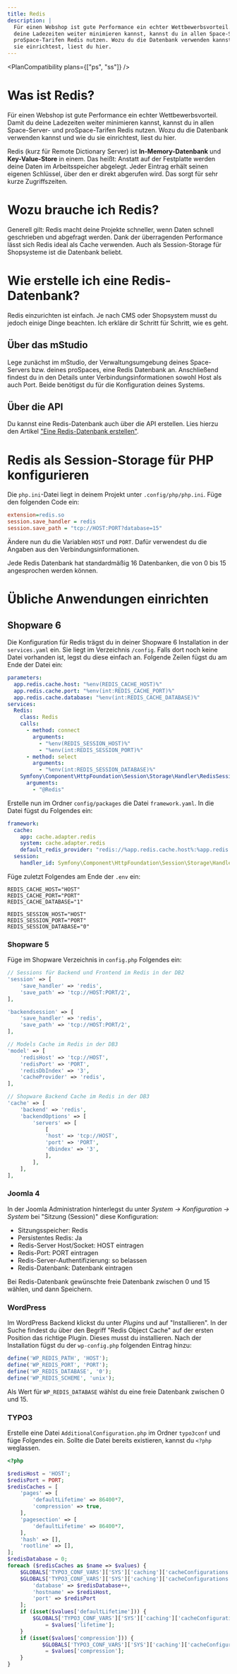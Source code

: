 ```yaml
---
title: Redis
description: |
  Für einen Webshop ist gute Performance ein echter Wettbewerbsvorteil. Damit du
  deine Ladezeiten weiter minimieren kannst, kannst du in allen Space-Server- und
  proSpace-Tarifen Redis nutzen. Wozu du die Datenbank verwenden kannst und wie du
  sie einrichtest, liest du hier.
---
```



<PlanCompatibility plans={["ps", "ss"]} />

# Was ist Redis?

Für einen Webshop ist gute Performance ein echter Wettbewerbsvorteil. Damit du
deine Ladezeiten weiter minimieren kannst, kannst du in allen Space-Server- und
proSpace-Tarifen Redis nutzen. Wozu du die Datenbank verwenden kannst und wie du
sie einrichtest, liest du hier.

Redis (kurz für Remote Dictionary Server) ist **In-Memory-Datenbank** und
**Key-Value-Store** in einem. Das heißt: Anstatt auf der Festplatte werden deine
Daten im Arbeitsspeicher abgelegt. Jeder Eintrag erhält seinen eigenen
Schlüssel, über den er direkt abgerufen wird. Das sorgt für sehr kurze
Zugriffszeiten.

# Wozu brauche ich Redis?

Generell gilt: Redis macht deine Projekte schneller, wenn Daten schnell
geschrieben und abgefragt werden. Dank der überragenden Performance lässt sich
Redis ideal als Cache verwenden. Auch als Session-Storage für Shopsysteme ist
die Datenbank beliebt.

# Wie erstelle ich eine Redis-Datenbank?

Redis einzurichten ist einfach. Je nach CMS oder Shopsystem musst du jedoch
einige Dinge beachten. Ich erkläre dir Schritt für Schritt, wie es geht.

## Über das mStudio

Lege zunächst im mStudio, der Verwaltungsumgebung deines Space-Servers bzw.
deines proSpaces, eine Redis Datenbank an. Anschließend findest du in den
Details unter Verbindungsinformationen sowohl Host als auch Port. Beide
benötigst du für die Konfiguration deines Systems.

## Über die API

Du kannst eine Redis-Datenbank auch über die API erstellen. Lies hierzu den
Artikel ["Eine Redis-Datenbank erstellen"](../../api/howtos/create-redis).

# Redis als Session-Storage für PHP konfigurieren

Die `php.ini`-Datei liegt in deinem Projekt unter `.config/php/php.ini`. Füge
den folgenden Code ein:

```ini
extension=redis.so
session.save_handler = redis
session.save_path = "tcp://HOST:PORT?database=15"
```

Ändere nun du die Variablen `HOST` und `PORT`. Dafür verwendest du die Angaben
aus den Verbindungsinformationen.

Jede Redis Datenbank hat standardmäßig 16 Datenbanken, die von 0 bis 15
angesprochen werden können.

# Übliche Anwendungen einrichten

## Shopware 6

Die Konfiguration für Redis trägst du in deiner Shopware 6 Installation in der
`services.yaml` ein. Sie liegt im Verzeichnis `/config`. Falls dort noch keine
Datei vorhanden ist, legst du diese einfach an. Folgende Zeilen fügst du am Ende
der Datei ein:

```yaml
parameters:
  app.redis.cache.host: "%env(REDIS_CACHE_HOST)%"
  app.redis.cache.port: "%env(int:REDIS_CACHE_PORT)%"
  app.redis.cache.database: "%env(int:REDIS_CACHE_DATABASE)%"
services:
  Redis:
    class: Redis
    calls:
      - method: connect
        arguments:
          - "%env(REDIS_SESSION_HOST)%"
          - "%env(int:REDIS_SESSION_PORT)%"
      - method: select
        arguments:
          - "%env(int:REDIS_SESSION_DATABASE)%"
    Symfony\Component\HttpFoundation\Session\Storage\Handler\RedisSessionHandler:
      arguments:
        - "@Redis"
```

Erstelle nun im Ordner `config/packages` die Datei `framework.yaml`. In die
Datei fügst du Folgendes ein:

```yaml
framework:
  cache:
    app: cache.adapter.redis
    system: cache.adapter.redis
    default_redis_provider: "redis://%app.redis.cache.host%:%app.redis.cache.port%/%app.redis.cache.database%"
  session:
    handler_id: Symfony\Component\HttpFoundation\Session\Storage\Handler\RedisSessionHandler
```

Füge zuletzt Folgendes am Ende der `.env` ein:

```shell
REDIS_CACHE_HOST="HOST"
REDIS_CACHE_PORT="PORT"
REDIS_CACHE_DATABASE="1"

REDIS_SESSION_HOST="HOST"
REDIS_SESSION_PORT="PORT"
REDIS_SESSION_DATABASE="0"
```

### Shopware 5

Füge im Shopware Verzeichnis in `config.php` Folgendes ein:

```php
// Sessions für Backend und Frontend im Redis in der DB2
'session' => [
    'save_handler' => 'redis',
    'save_path' => 'tcp://HOST:PORT/2',
],

'backendsession' => [
    'save_handler' => 'redis',
    'save_path' => 'tcp://HOST:PORT/2',
],

// Models Cache im Redis in der DB3
'model' => [
    'redisHost' => 'tcp://HOST',
    'redisPort' => 'PORT',
    'redisDbIndex' => '3',
    'cacheProvider' => 'redis',
],

// Shopware Backend Cache im Redis in der DB3
'cache' => [
    'backend' => 'redis',
    'backendOptions' => [
        'servers' => [
            [
            'host' => 'tcp://HOST',
            'port' => 'PORT',
            'dbindex' => '3',
            ],
        ],
    ],
],
```

### Joomla 4

In der Joomla Administration hinterlegst du unter _System -> Konfiguration ->
System_ bei "Sitzung (Session)" diese Konfiguration:

- Sitzungsspeicher: Redis
- Persistentes Redis: Ja
- Redis-Server Host/Socket: HOST eintragen
- Redis-Port: PORT eintragen
- Redis-Server-Authentifizierung: so belassen
- Redis-Datenbank: Datenbank eintragen

Bei Redis-Datenbank gewünschte freie Datenbank zwischen 0 und 15 wählen, und
dann Speichern.

### WordPress

Im WordPress Backend klickst du unter _Plugins_ und auf "Installieren". In der
Suche findest du über den Begriff "Redis Object Cache" auf der ersten Position
das richtige Plugin. Dieses musst du installieren. Nach der Installation fügst
du der `wp-config.php` folgenden Eintrag hinzu:

```php
define('WP_REDIS_PATH', 'HOST');
define('WP_REDIS_PORT', 'PORT');
define('WP_REDIS_DATABASE', '0');
define('WP_REDIS_SCHEME', 'unix');
```

Als Wert für `WP_REDIS_DATABASE` wählst du eine freie Datenbank zwischen 0
und 15.

### TYPO3

Erstelle eine Datei `AdditionalConfiguration.php` im Ordner `typo3conf` und füge
Folgendes ein. Sollte die Datei bereits existieren, kannst du `<?php` weglassen.

```php
<?php

$redisHost = 'HOST';
$redisPort = PORT;
$redisCaches = [
	'pages' => [
     	'defaultLifetime' => 86400*7,
     	'compression' => true,
	],
	'pagesection' => [
     	'defaultLifetime' => 86400*7,
	],
	'hash' => [],
	'rootline' => [],
];
$redisDatabase = 0;
foreach ($redisCaches as $name => $values) {
	$GLOBALS['TYPO3_CONF_VARS']['SYS']['caching']['cacheConfigurations'][$name]['backend'] = \TYPO3\CMS\Core\Cache\Backend\RedisBackend::class;
    $GLOBALS['TYPO3_CONF_VARS']['SYS']['caching']['cacheConfigurations'][$name]['options'] = [
    	'database' => $redisDatabase++,
    	'hostname' => $redisHost,
    	'port' => $redisPort
	];
	if (isset($values['defaultLifetime'])) {
       	$GLOBALS['TYPO3_CONF_VARS']['SYS']['caching']['cacheConfigurations'][$name]['options']['defaultLifetime']
           	= $values['lifetime'];
	}
	if (isset($values['compression'])) {
           $GLOBALS['TYPO3_CONF_VARS']['SYS']['caching']['cacheConfigurations'][$name]['options']['compression']
           	= $values['compression'];
	}
}
```
